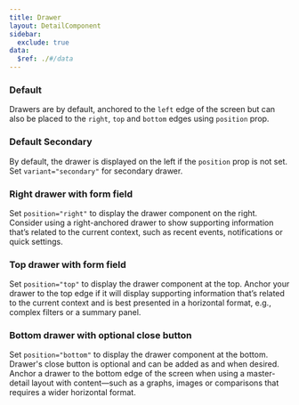 ```yaml
---
title: Drawer
layout: DetailComponent
sidebar:
  exclude: true
data:
  $ref: ./#/data
---
```


<LivePreviewControls>
<LivePreview componentName="drawer" exampleName="Default" >

### Default

Drawers are by default, anchored to the `left` edge of the screen but can also be placed to the `right`, `top` and `bottom` edges using `position` prop.

</LivePreview>

<LivePreview componentName="drawer" exampleName="DefaultSecondary" >

### Default Secondary

By default, the drawer is displayed on the left if the `position` prop is not set. Set `variant="secondary"` for secondary drawer.

</LivePreview>

<LivePreview componentName="drawer" exampleName="RightWithFormField" >

### Right drawer with form field

Set `position="right"` to display the drawer component on the right. Consider using a right-anchored drawer to show supporting information that’s related to the current context, such as recent events, notifications or quick settings.

</LivePreview>

<LivePreview componentName="drawer" exampleName="TopWithFormField" >

### Top drawer with form field

Set `position="top"` to display the drawer component at the top. Anchor your drawer to the top edge if it will display supporting information that’s related to the current context and is best presented in a horizontal format, e.g., complex filters or a summary panel.

</LivePreview>

<LivePreview componentName="drawer" exampleName="BottomNoCloseButton" >

### Bottom drawer with optional close button

Set `position="bottom"` to display the drawer component at the bottom. Drawer's close button is optional and can be added as and when desired. Anchor a drawer to the bottom edge of the screen when using a master-detail layout with content—such as a graphs, images or comparisons that requires a wider horizontal format.

</LivePreview>
</LivePreviewControls>
